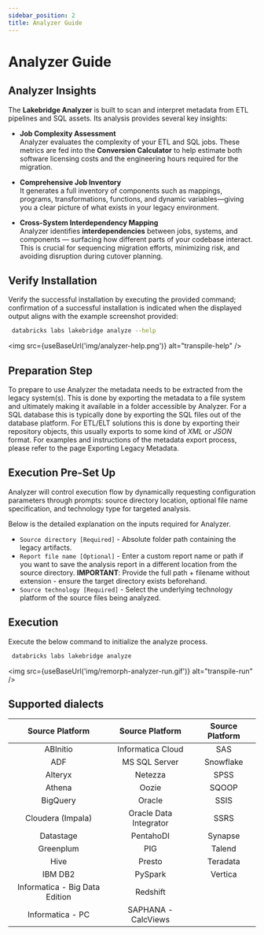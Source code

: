 ```yaml
---
sidebar_position: 2
title: Analyzer Guide
---
```


#  Analyzer Guide

## Analyzer Insights

The **Lakebridge Analyzer** is built to scan and interpret metadata from ETL pipelines and SQL assets. Its analysis provides several key insights:

- **Job Complexity Assessment**<br/>
  Analyzer evaluates the complexity of your ETL and SQL jobs. These metrics are fed into the **Conversion Calculator** to help estimate both software licensing costs and the engineering hours required for the migration.

- **Comprehensive Job Inventory**<br/>
  It generates a full inventory of components such as mappings, programs, transformations, functions, and dynamic variables—giving you a clear picture of what exists in your legacy environment.

- **Cross-System Interdependency Mapping**<br/>
  Analyzer identifies **interdependencies** between jobs, systems, and components — surfacing how different parts of your codebase interact. This is crucial for sequencing migration efforts, minimizing risk, and avoiding disruption during cutover planning.



## Verify Installation
Verify the successful installation by executing the provided command; confirmation of a successful installation is indicated when the displayed output aligns with the example screenshot provided:
```bash
 databricks labs lakebridge analyze --help
 ```
<img src={useBaseUrl('img/analyzer-help.png')} alt="transpile-help" />

## Preparation Step
To prepare to use Analyzer the metadata needs to be extracted from the legacy system(s). This is done by exporting the metadata to a file system and ultimately making it available in a folder accessible by Analyzer. For a SQL database this is typically done by exporting the SQL files out of the database platform. For ETL/ELT solutions this is done by exporting their repository objects, this usually exports to some kind of *XML* or *JSON* format.
For examples and instructions of the metadata export process, please refer to the page Exporting Legacy Metadata.



## Execution Pre-Set Up
Analyzer will control execution flow by dynamically requesting configuration parameters through prompts: source directory location, optional file name specification, and technology type for targeted analysis.

Below is the detailed explanation on the inputs required for Analyzer.
- `Source directory [Required]` - Absolute folder path containing the legacy artifacts.
- `Report file name [Optional]` - Enter a custom report name or path if you want to save the analysis report in a different location from the source directory. **IMPORTANT**: Provide the full path + filename without extension - ensure the target directory exists beforehand.
- `Source technology [Required]` - Select the underlying technology platform of the source files being analyzed.

## Execution
Execute the below command to initialize the analyze process.
```bash
 databricks labs lakebridge analyze
```

<img src={useBaseUrl('img/remorph-analyzer-run.gif')} alt="transpile-run" />

## Supported dialects

| Source Platform              | Source Platform              | Source Platform              |
|:-----------------------------:|:-----------------------------:|:-----------------------------:|
| ABInitio | Informatica Cloud | SAS |
| ADF | MS SQL Server | Snowflake |
| Alteryx | Netezza | SPSS |
| Athena | Oozie | SQOOP |
| BigQuery | Oracle | SSIS |
| Cloudera (Impala) | Oracle Data Integrator | SSRS |
| Datastage | PentahoDI | Synapse |
| Greenplum | PIG | Talend |
| Hive | Presto | Teradata |
| IBM DB2 | PySpark | Vertica |
| Informatica - Big Data Edition | Redshift | |
| Informatica - PC | SAPHANA - CalcViews | |
